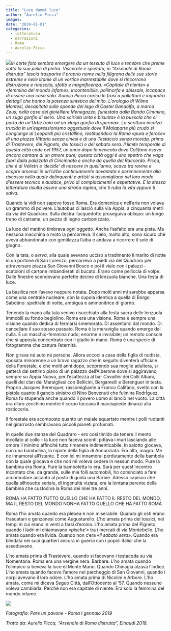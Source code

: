 ```yaml
---
title: "Luce dammi luce"
author: "Aurelio Picca"
images:
date: '2019-01-01'
categories:
  - letteratura
  - narrazioni
  - Roma
  - Aurelio Picca
---
```


![](/images/immagini_scritture/Pare%20un%20pavone.jpg)*In certe foto sembra emergere da un tessuto di luce e tenebre che preme sotto la sua pelle di pietra. Viscerale e spietata, in "Arsenale di Roma distrutta" lascia trasparire il proprio nome nella filigrana delle sue storie estreme e nelle litanie di un vortice inarrestabile dove si rincorrono distruzione e rinascita, sfottò e magnificenza. «Capitale di niente» e «femmina del mondo infame», incontenibile, polimorfa e abissale, incapace di essere una cosa sola. Aurelio Picca carica le frasi a pallettoni e inquadra dettagli che hanno la potenza sintetica del mito. L'orologio di Wilma Montesi, decapitata sulle sponde del lago di Castel Gandolfo, a marca Zeus; nella casa del gioielliere Menegazzo, funestata dalla Banda Cimmino, un sugo gonfio di siero. Una «ciriola unta e bisunta» è la bussola che ci porta da un'Urbe troia ad un «lago gonfio di sperma». La scrittura incalza trucida in un'espressionismo oggettuale dove il Malaparte più crudo si congiunge al Leopardi più cristallino, restituendoci la Roma «pura e feroce» di una piazza Vittorio senza cinesi e di una Testaccio senza movida, prima di Trastevere, del Pigneto, dei tossici e del sabato sera. Il limite temporale di questa città cade nel 1957, un anno dopo la nevicata dove Califano osava ancora cantare di un amore pure; questa città oggi è uno spettro che vaga fuori dalla palizzata di Cincinnato e anche da quella del Raccordo. Picca, che è di Velletri e 'decide' di nascere in quell'anno, scava tra rovine e scopre arsenali in un'Urbe continuamente devastata e perennemente alla riscossa nella quale delinquenti e artisti si assomigliano nel loro modo d'essere tecnico e audace, privo di compiacimenti e aspettative. E la stessa letteratura risulta essere una strana rapina, che ti ruba la vita eppure ti salva.*

Quando la vidi non sapevo fosse Roma. Era domenica e nell'aria non volava un grammo di polvere. L'autobus ci lasciò sulla via Appia, a cinquanta metri da via del Quadraro. Sulla destra l'acquedotto proseguiva obliquo: un lungo treno di catrame, un pezzo di legno carbonizzato.

La luce del mattino timbrava ogni oggetto. Anche l'asfalto era una pista. Ma nessuna macchina o moto la percorreva. Il cielo, molto alto, sono sicuro che aveva abbandonato con gentilezza l'alba e andava a ricorrere il sole di giugno.

Con la tata, o *serva*, alla quale avevano ucciso a tradimento il marito di notte in un portone di San Lorenzo, percorrevo a piedi via del Quadraro per attraversare piazza San Giovanni Bosco e poi il viale con i palazzi - scatoloni di cartone imbandierati di bucato. Erano come pelliccia di volpe. Dalle finestre scendevano perfette decine di lenzuola bianche. Una festa di luce.

La basilica non l’avevo neppure notata. Dopo molti anni mi sarebbe apparsa come una centrale nucleare, con la cupola identica a quella di Borgo Sabotino: spettrale di notte, ambigua e ammonitrice di giorno.

Tenendo la mano alla tata venivo risucchiato alla festa sacra delle lenzuola immobili su fondo begiolino. Roma era una visione. Roma è sempre una visione quando dedica di fermarsi smemorata. Di assentarsi dal mondo. Di cancellare il suo stesso passato. Roma è la meraviglia quando emerge dal nulla. È un maschio-femmina nudo; enorme e invisibile; un remoto console che si apposta concentrato con il gladio in mano. Roma è una specie di fotogramma che cattura l’eternità.

Non girava né auto né persona. Allora eccoci a casa della figlia di nudista, sposata minorenne a un bravo ragazzo che in seguito diventerà ufficiale della Forestale, e che molti anni dopo, scoprendo sua moglie adultera, si getterà dal settimo piano di un palazzo dell’Alberone dove si aggiravano, sempre su Appia Nuova, per l’esattezza al bar *Cavallini* dei Colli Albani, quelli del clan dei Marsigliesi con Bellicini, Bergamelli e Berenguer in testa. Proprio Jacques Berenquer, rassomigliante a Franco Califano, svelto con la pistola quanto il gancio sinistro di Nino Benvenuti che fulmina RodrÍguez. Roma fu stupenda anche quando il povero uomo si lanciò nel vuoto. La città era d’oro zecchino mentre il corpo toccava il marciapiede dinanzi alla rosticceria.

Il forestale era scomposto quanto un maiale squartato mentre i polli ruotanti nel girarrosto sembravano piccoli pianeti profumati.

In quelle due stanze del Quadraro - ero così timido da tenere il mento incollato al collo - la luce non faceva sconti: pittava i muri lasciando alle ombre il minimo affinché tutto rimanere indimenticabile. In salotto giocava, con una bambolina, la nipote della figlia di Annunziata. Era alta, magra. Me ne innamorai all’istante. E con lei mi innamorai perdutamente della bambola con la quale giocava e che non mi voleva cedere in nessun modo. Pure la bambina era Roma. Pure la bamboletta lo era. Sarà per quest’incontro incantato che, da grande, sulle mie folli automobili, ho cominciato a fare accomodare accanto al posto di guida una Barbie. Adesso capisco che quella silhouette seriale, di ingenuità viziata, era la lontana parente della bambina che custodiva la Roma dei miei tre anni.

ROMA HA FATTO TUTTO QUELLO CHE HA FATTO IL RESTO DEL MONDO, MA IL RESTO DEL MONDO NONHA FATTO QUELLO CHE HA FATTO ROMA

Roma l’ho amata quando era plebea e non miserabile. Quando gli osti erano frascatani e genzanesi come Augustarello. L’ho amata prima dei tossici, nei tempi in cui erano in venti a farsi d’eroina. L’ho amata prima del Pigneto, quando i ladri mi chiamavano *«pische’»* tra i mercati di via Montebello. L’ho amata quando era livida. Quando non c’era *«il sabato sera»*. Quando era blindata nei suoi quartieri ancora in guerra con i popoli italici che la assediavano. 

L’ho amata prima di Trastevere, quando si facevano i testacoda su via Nomentana. Roma era una vergine nera. Barbare. L’ho amata quando l’olimpico si beveva la luce di Monte Mario. Quando Chinagia alzava l’indice. L’ho amata quando facevo l’amore nel parcheggio di San Giovanni, quando i corpi avevano il loro odore. L’ho amata prima di Nicolini e Arbore. L’ho amata, come mi diceva Seguo Città, dall’Ottocento al ’57. Quando nessuno voleva cambiarla. Perché non era capitale di niente. Era solo la femmina del mondo infame.

![](/images/immagini_scritture/picca_copertina.jpg){fig-align="center"}

*Fotografia: Pare un pavone - Roma I gennaio 2019*

*Tratto da: Aurelio Picca, "Arsenale di Roma distrutta", Einaudi 2018.*
